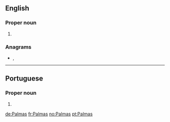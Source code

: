 {{also|palmas|palmás}}
==English==

===Proper noun===
{{en-proper noun}}

# {{place:Brazil/state capital|en|state=Tocantins}}

===Anagrams===
* {{l|en|lampas}}, {{l|en|plasma}}

----

==Portuguese==

===Proper noun===
{{pt-proper noun}}

# {{place:Brazil/state capital|pt|state=Tocantins}}

[[de:Palmas]]
[[fr:Palmas]]
[[no:Palmas]]
[[pt:Palmas]]